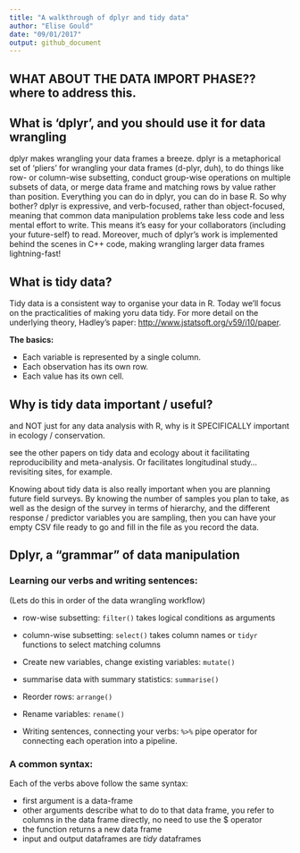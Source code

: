 ```yaml
---
title: "A walkthrough of dplyr and tidy data"
author: "Elise Gould"
date: "09/01/2017"
output: github_document
---
```


## WHAT ABOUT THE DATA IMPORT PHASE?? where to address this.

## What is 'dplyr', and you should use it for data wrangling

dplyr makes wrangling your data frames a breeze. dplyr is a metaphorical set of ‘pliers’ for wrangling your data frames (d-plyr, duh), to do things like row- or column-wise subsetting, conduct group-wise operations on multiple subsets of data, or merge data frame and matching rows by value rather than position. Everything you can do in dplyr, you can do in base R. So why bother? dplyr is expressive, and verb-focused, rather than object-focused, meaning that common data manipulation problems take less code and less mental effort to write. This means it's easy for your collaborators (including your future-self) to read. Moreover, much of dplyr’s work is implemented behind the scenes in C++ code, making wrangling larger data frames lightning-fast! 


## What is tidy data?

Tidy data is a consistent way to organise your data in R. Today we'll focus on the practicalities of making yoru data tidy. For more detail on the underlying theory, Hadley's paper: [http://www.jstatsoft.org/v59/i10/paper](http://www.jstatsoft.org/v59/i10/paper).

**The basics:**

- Each variable is represented by a single column.
- Each observation has its own row.
- Each value has its own cell.

## Why is tidy data important / useful?

and NOT just for any data analysis with R, why is it SPECIFICALLY important in ecology / conservation.

see the other papers on tidy data and ecology about it facilitating reproducibility and meta-analysis. Or facilitates longitudinal study... revisiting sites, for example.

Knowing about tidy data is also really important when you are planning future field surveys. By knowing the number of samples you plan to take, as well as the design of the survey in terms of hierarchy, and the different response / predictor variables you are sampling, then you can have your empty CSV file ready to go and fill in the file as you record the data.

## Dplyr, a "grammar" of data manipulation


### Learning our verbs and writing sentences:

(Lets do this in order of the data wrangling workflow)

- row-wise subsetting: `filter()` takes logical conditions as arguments
- column-wise subsetting: `select()` takes column names or `tidyr` functions to select matching columns

- Create new variables, change existing variables: `mutate()`
- summarise data with summary statistics: `summarise()`

- Reorder rows: `arrange()`
- Rename variables: `rename()`

- Writing sentences, connecting your verbs: `%>%` pipe operator for connecting each operation into a pipeline.

### A common syntax:

Each of the verbs above follow the same syntax:

- first argument is a data-frame
- other arguments describe what to do to that data frame, you refer to columns in the data frame directly, no need to use the $ operator
- the function returns a new data frame
- input and output dataframes are *tidy* dataframes
